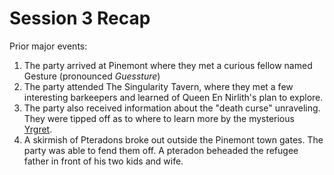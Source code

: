 # Session 3 Recap

Prior major events:
1. The party arrived at Pinemont where they met a curious fellow named Gesture (pronounced *Guessture*)
2. The party attended The Singularity Tavern, where they met a few interesting barkeepers and learned of Queen En Nirlith's plan to explore. 
3. The party also received information about the "death curse" unraveling. They were tipped off as to where to learn more by the mysterious [Yrgret](/characters/legion-of-death#yrgret-mirthian-folk-hero-and-diplomat). 
4. A skirmish of Pteradons broke out outside the Pinemont town gates. The party was able to fend them off. <span className="text-red-800">A pteradon beheaded the refugee father in front of his two kids and wife.</span>
